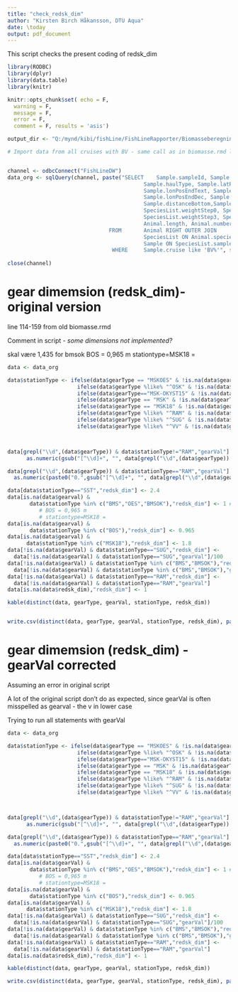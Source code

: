 ```yaml
---
title: "check_redsk_dim"
author: "Kirsten Birch Håkansson, DTU Aqua"
date: \today
output: pdf_document
---
```


This script checks the present coding of redsk_dim

```r

library(RODBC)
library(dplyr)
library(data.table)
library(knitr)

knitr::opts_chunk$set( echo = F,
  warning = F,
  message = F,
  error = F,
  comment = F, results = 'asis')

output_dir <- "Q:/mynd/kibi/fishLine/FishLineRapporter/Biomasseberegninger/creating_a_new_biomasse_report/output/"

```

```r

# Import data from all cruises with BV - same call as in biomasse.rmd line 87 and on


channel <- odbcConnect("FishLineDW")
data_org <- sqlQuery(channel, paste("SELECT    Sample.sampleId, Sample.year, Sample.cruise, Sample.trip, Sample.station, Sample.stationName,
                                           Sample.haulType, Sample.latPosStartText, Sample.lonPosStartText, Sample.latPosEndText, 
                                           Sample.lonPosEndText, Sample.latPosStartDec, Sample.lonPosStartDec, Sample.latPosEndDec, 
                                           Sample.lonPosEndDec, Sample.fishingtime, Sample.distancePositions, Sample.coursetrack,
                                           Sample.distanceBottom,Sample.haulSpeedBot * 0.514 as haulSpeedBotMS,Sample.gearQuality, SpeciesList.speciesCode, SpeciesList.dfuBase_Category, 
                                           SpeciesList.weightStep0, SpeciesList.weightStep1, SpeciesList.weightStep2, 
                                           SpeciesList.weightStep3, SpeciesList.raisingFactor, Animal.representative, Animal.individNum,
                                           Animal.length, Animal.number, Animal.weight, Animal.sizeSortingDFU, SpeciesList.speciesListId, Animal.animalId, Sample.gearType
                                FROM       Animal RIGHT OUTER JOIN
                                           SpeciesList ON Animal.speciesListId = SpeciesList.speciesListId LEFT JOIN
                                           Sample ON SpeciesList.sampleId = Sample.sampleId
                                 WHERE     Sample.cruise like 'BV%'", sep=""), stringsAsFactors=FALSE) 
                                 
close(channel)

```


# gear dimemsion (redsk_dim)- original version

line 114-159 from old biomasse.rmd

Comment in script - *some dimensions not implemented?*

skal være 1,435 for bmsok
BOS = 0,965 m
stationtype=MSK18 = 

```r

data <- data_org

data$stationType <- ifelse(data$gearType == "MSKOES" & !is.na(data$gearType),"BOS",
                      ifelse(data$gearType %like% "^OSK" & !is.na(data$gearType),"OES",
                      ifelse(data$gearType=="MSK-OKYST15" & !is.na(data$gearType),"BMSOK",
                      ifelse(data$gearType == "MSK" & !is.na(data$gearType),"BMS",
                      ifelse(data$gearType == "MSK18" & !is.na(data$gearType),"BMS18", 
                      ifelse(data$gearType %like% "^RAM" & !is.na(data$gearType),"RAM",
                      ifelse(data$gearType %like% "^SUG" & !is.na(data$gearType),"SUG",
                      ifelse(data$gearType %like% "^VV" & !is.na(data$gearType),"VV","SST"))))))))



data[grepl("\\d",(data$gearType)) & data$stationType!="RAM","gearVal"] <-  
      as.numeric(gsub("[^\\d]+", "", data[grepl("\\d",(data$gearType)) & data$stationType!="RAM",]$gearType, perl=TRUE) )

data[grepl("\\d",(data$gearType)) & data$stationType=="RAM","gearVal"] <-  
  as.numeric(paste0("0.",gsub("[^\\d]+", "", data[grepl("\\d",(data$gearType)) & data$stationType=="RAM",]$gearType, perl=TRUE) ))

data[data$stationType=="SST","redsk_dim"] <- 2.4
data[is.na(data$gearval) & 
       data$stationType %in% c("BMS","OES","BMSOK"),"redsk_dim"] <- 1 # skal være 1,435 for bmsok
          # BOS = 0,965 m
          # stationtype=MSK18 =
data[is.na(data$gearval) &
       data$stationType %in% c("BOS"),"redsk_dim"] <- 0.965
data[is.na(data$gearval) &
      data$stationType %in% c("MSK18"),"redsk_dim"] <- 1.8
data[!is.na(data$gearVal) & data$stationType=="SUG","redsk_dim"] <-
  data[!is.na(data$gearVal) & data$stationType=="SUG","gearVal"]/100
data[!is.na(data$gearVal) & data$stationType %in% c("BMS","BMSOK"),"redsk_dim"] <-
  data[!is.na(data$gearVal) & data$stationType %in% c("BMS","BMSOK"),"gearVal"]/10
data[!is.na(data$gearVal) & data$stationType=="RAM","redsk_dim"] <-
  data[!is.na(data$gearVal) & data$stationType=="RAM","gearVal"]
data[is.na(data$redsk_dim),"redsk_dim"] <- 1

```

```r

kable(distinct(data, gearType, gearVal, stationType, redsk_dim))


write.csv(distinct(data, gearType, gearVal, stationType, redsk_dim), paste0(output_dir, "check_redsk_dim_", Sys.Date(), ".csv"), row.names = F)

```

# gear dimemsion (redsk_dim) - gearVal corrected

Assuming an error in original script

A lot of the original script don't do as expected, since gearVal is often misspelled as gearval - the v in lower case

Trying to run all statements with gearVal

```r

data <- data_org

data$stationType <- ifelse(data$gearType == "MSKOES" & !is.na(data$gearType),"BOS",
                      ifelse(data$gearType %like% "^OSK" & !is.na(data$gearType),"OES",
                      ifelse(data$gearType=="MSK-OKYST15" & !is.na(data$gearType),"BMSOK",
                      ifelse(data$gearType == "MSK" & !is.na(data$gearType),"BMS",
                      ifelse(data$gearType == "MSK18" & !is.na(data$gearType),"BMS18", 
                      ifelse(data$gearType %like% "^RAM" & !is.na(data$gearType),"RAM",
                      ifelse(data$gearType %like% "^SUG" & !is.na(data$gearType),"SUG",
                      ifelse(data$gearType %like% "^VV" & !is.na(data$gearType),"VV","SST"))))))))



data[grepl("\\d",(data$gearType)) & data$stationType!="RAM","gearVal"] <-  
      as.numeric(gsub("[^\\d]+", "", data[grepl("\\d",(data$gearType)) & data$stationType!="RAM",]$gearType, perl=TRUE) )

data[grepl("\\d",(data$gearType)) & data$stationType=="RAM","gearVal"] <-  
  as.numeric(paste0("0.",gsub("[^\\d]+", "", data[grepl("\\d",(data$gearType)) & data$stationType=="RAM",]$gearType, perl=TRUE) ))

data[data$stationType=="SST","redsk_dim"] <- 2.4
data[is.na(data$gearVal) & 
       data$stationType %in% c("BMS","OES","BMSOK"),"redsk_dim"] <- 1 # skal være 1,435 for bmsok
          # BOS = 0,965 m
          # stationtype=MSK18 =
data[is.na(data$gearVal) &
       data$stationType %in% c("BOS"),"redsk_dim"] <- 0.965
data[is.na(data$gearVal) &
      data$stationType %in% c("MSK18"),"redsk_dim"] <- 1.8
data[!is.na(data$gearVal) & data$stationType=="SUG","redsk_dim"] <-
  data[!is.na(data$gearVal) & data$stationType=="SUG","gearVal"]/100
data[!is.na(data$gearVal) & data$stationType %in% c("BMS","BMSOK"),"redsk_dim"] <-
  data[!is.na(data$gearVal) & data$stationType %in% c("BMS","BMSOK"),"gearVal"]/10
data[!is.na(data$gearVal) & data$stationType=="RAM","redsk_dim"] <-
  data[!is.na(data$gearVal) & data$stationType=="RAM","gearVal"]
data[is.na(data$redsk_dim),"redsk_dim"] <- 1

```


```r

kable(distinct(data, gearType, gearVal, stationType, redsk_dim))

write.csv(distinct(data, gearType, gearVal, stationType, redsk_dim), paste0(output_dir, "check_redsk_dim_corrected_gearVal_", Sys.Date(), ".csv"), row.names = F)

```
